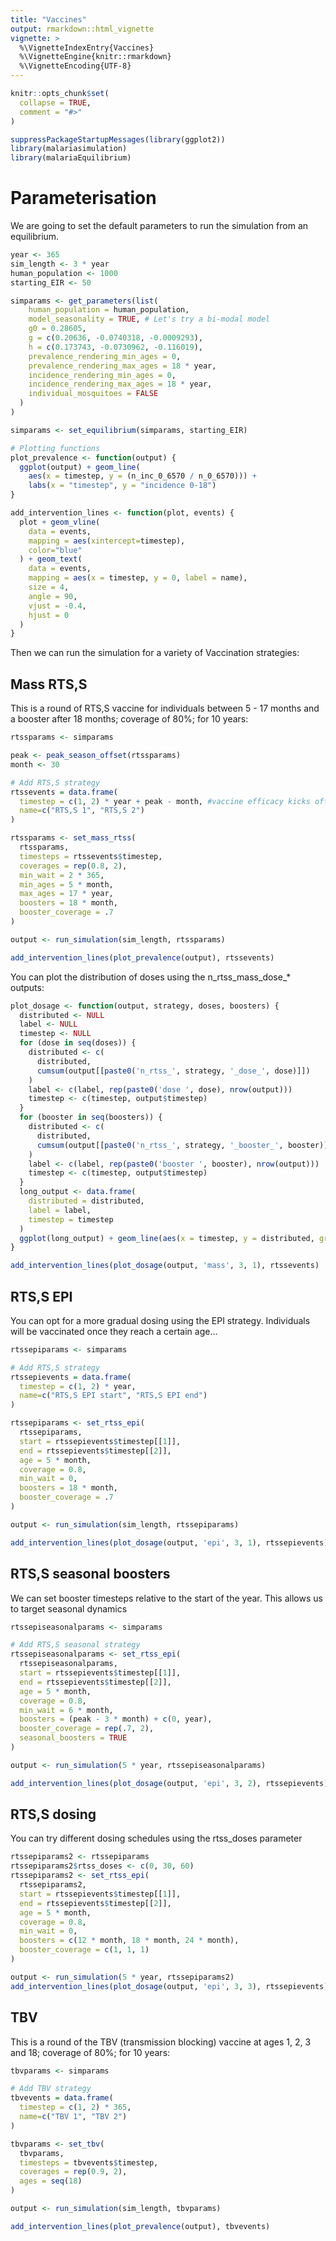 ```yaml
---
title: "Vaccines"
output: rmarkdown::html_vignette
vignette: >
  %\VignetteIndexEntry{Vaccines}
  %\VignetteEngine{knitr::rmarkdown}
  %\VignetteEncoding{UTF-8}
---
```


```r
knitr::opts_chunk$set(
  collapse = TRUE,
  comment = "#>"
)
```

```r
suppressPackageStartupMessages(library(ggplot2))
library(malariasimulation)
library(malariaEquilibrium)
```

# Parameterisation

We are going to set the default parameters to run the simulation from an equilibrium.

```r
year <- 365
sim_length <- 3 * year
human_population <- 1000
starting_EIR <- 50

simparams <- get_parameters(list(
    human_population = human_population,
    model_seasonality = TRUE, # Let's try a bi-modal model
    g0 = 0.28605,
    g = c(0.20636, -0.0740318, -0.0009293),
    h = c(0.173743, -0.0730962, -0.116019),
    prevalence_rendering_min_ages = 0,
    prevalence_rendering_max_ages = 18 * year,
    incidence_rendering_min_ages = 0,
    incidence_rendering_max_ages = 18 * year,
    individual_mosquitoes = FALSE
  )
)

simparams <- set_equilibrium(simparams, starting_EIR)

# Plotting functions
plot_prevalence <- function(output) {
  ggplot(output) + geom_line(
    aes(x = timestep, y = (n_inc_0_6570 / n_0_6570))) + 
    labs(x = "timestep", y = "incidence 0-18")
}

add_intervention_lines <- function(plot, events) {
  plot + geom_vline(
    data = events,
    mapping = aes(xintercept=timestep),
    color="blue"
  ) + geom_text(
    data = events,
    mapping = aes(x = timestep, y = 0, label = name),
    size = 4,
    angle = 90,
    vjust = -0.4,
    hjust = 0
  )
}
```

Then we can run the simulation for a variety of Vaccination strategies:

## Mass RTS,S

This is a round of RTS,S vaccine for individuals between 5 - 17 months and a booster after 18 months; coverage of 80%; for 10 years:

```r
rtssparams <- simparams

peak <- peak_season_offset(rtssparams)
month <- 30

# Add RTS,S strategy
rtssevents = data.frame(
  timestep = c(1, 2) * year + peak - month, #vaccine efficacy kicks off a month before the peak
  name=c("RTS,S 1", "RTS,S 2")
)

rtssparams <- set_mass_rtss(
  rtssparams,
  timesteps = rtssevents$timestep,
  coverages = rep(0.8, 2),
  min_wait = 2 * 365,
  min_ages = 5 * month,
  max_ages = 17 * year,
  boosters = 18 * month,
  booster_coverage = .7
)

output <- run_simulation(sim_length, rtssparams)

add_intervention_lines(plot_prevalence(output), rtssevents)
```


You can plot the distribution of doses using the n_rtss_mass_dose_* outputs:


```r
plot_dosage <- function(output, strategy, doses, boosters) {
  distributed <- NULL
  label <- NULL
  timestep <- NULL
  for (dose in seq(doses)) {
    distributed <- c(
      distributed,
      cumsum(output[[paste0('n_rtss_', strategy, '_dose_', dose)]])
    )
    label <- c(label, rep(paste0('dose ', dose), nrow(output)))
    timestep <- c(timestep, output$timestep)
  }
  for (booster in seq(boosters)) {
    distributed <- c(
      distributed,
      cumsum(output[[paste0('n_rtss_', strategy, '_booster_', booster)]])
    )
    label <- c(label, rep(paste0('booster ', booster), nrow(output)))
    timestep <- c(timestep, output$timestep)
  }
  long_output <- data.frame(
    distributed = distributed,
    label = label,
    timestep = timestep
  )
  ggplot(long_output) + geom_line(aes(x = timestep, y = distributed, group=label, color = label))
}

add_intervention_lines(plot_dosage(output, 'mass', 3, 1), rtssevents)
```

## RTS,S EPI

You can opt for a more gradual dosing using the EPI strategy. Individuals will be vaccinated once they reach a certain age...

```r
rtssepiparams <- simparams

# Add RTS,S strategy
rtssepievents = data.frame(
  timestep = c(1, 2) * year,
  name=c("RTS,S EPI start", "RTS,S EPI end")
)

rtssepiparams <- set_rtss_epi(
  rtssepiparams,
  start = rtssepievents$timestep[[1]],
  end = rtssepievents$timestep[[2]],
  age = 5 * month,
  coverage = 0.8,
  min_wait = 0,
  boosters = 18 * month,
  booster_coverage = .7
)

output <- run_simulation(sim_length, rtssepiparams)

add_intervention_lines(plot_dosage(output, 'epi', 3, 1), rtssepievents)
```

## RTS,S seasonal boosters

We can set booster timesteps relative to the start of the year. This allows us to target seasonal dynamics

```r
rtssepiseasonalparams <- simparams

# Add RTS,S seasonal strategy
rtssepiseasonalparams <- set_rtss_epi(
  rtssepiseasonalparams,
  start = rtssepievents$timestep[[1]],
  end = rtssepievents$timestep[[2]],
  age = 5 * month,
  coverage = 0.8,
  min_wait = 6 * month,
  boosters = (peak - 3 * month) + c(0, year),
  booster_coverage = rep(.7, 2),
  seasonal_boosters = TRUE
)

output <- run_simulation(5 * year, rtssepiseasonalparams)

add_intervention_lines(plot_dosage(output, 'epi', 3, 2), rtssepievents)
```

## RTS,S dosing

You can try different dosing schedules using the rtss_doses parameter

```r
rtssepiparams2 <- rtssepiparams
rtssepiparams2$rtss_doses <- c(0, 30, 60)
rtssepiparams2 <- set_rtss_epi(
  rtssepiparams2,
  start = rtssepievents$timestep[[1]],
  end = rtssepievents$timestep[[2]],
  age = 5 * month,
  coverage = 0.8,
  min_wait = 0,
  boosters = c(12 * month, 18 * month, 24 * month),
  booster_coverage = c(1, 1, 1)
)

output <- run_simulation(5 * year, rtssepiparams2)
add_intervention_lines(plot_dosage(output, 'epi', 3, 3), rtssepievents)
```

## TBV

This is a round of the TBV (transmission blocking) vaccine at ages 1, 2, 3 and 18; coverage of 80%; for 10 years:

```r
tbvparams <- simparams

# Add TBV strategy
tbvevents = data.frame(
  timestep = c(1, 2) * 365,
  name=c("TBV 1", "TBV 2")
)

tbvparams <- set_tbv(
  tbvparams,
  timesteps = tbvevents$timestep,
  coverages = rep(0.9, 2),
  ages = seq(18)
)

output <- run_simulation(sim_length, tbvparams)

add_intervention_lines(plot_prevalence(output), tbvevents)
```

